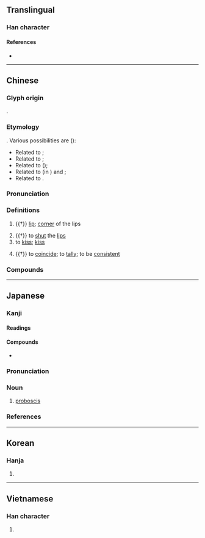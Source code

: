 {{character info/new}}
==Translingual==

===Han character===
{{Han char|rn=30|rad=口|as=04|sn=7|four=67020|canj=RPHH|ids=⿰口勿}}

====References====
* {{Han ref|kx=0179.150|dkj=03375|dj=0397.090|hdz=10593.010|uh=543B|ud=21563|bh=A76B|bd=42859}}

----

==Chinese==
{{zh-forms|alt=𦝮}}

===Glyph origin===
{{Han etym}}
{{Han compound|口|勿|ls=psc|c1=s|c2=p}}.

===Etymology===
{{unk|lang=zh}}. Various possibilities are ({{zh-ref|Schuessler, 2007}}):
* Related to {{och-l|門|door}};
* Related to {{cog|lus|hmûi||lips; upper lip}};
* Related to {{cog|mkh-vie-pro|*c-ɓuːj(ʔ)||lip}} ({{cog|vi|môi}});
* Related to {{cog|my|မုတ်||mouth}} (in {{m|my|မုတ်ဆိတ်||beard}}) and {{m|my|မှုတ်||to blow with mouth}};
* Related to {{cog|km|មាត់||mouth, lip}}.

===Pronunciation===
{{zh-pron
|m=wěn
|c=man5
|h=pfs=vún
|md=ūng
|mn=qz:mńg/bún
|mn_note=Quanzhou: mńg - vernacular; bún - literary
|mn-t=bhug4/mug4
|w=3min,3ven
|w_note=3min - vernacular (e.g. {{zh-l|*吻縫}}); 3ven - literary
|mc=y
|oc=y
|ma=Zh-wen.ogg
|cat=n,v
}}

===Definitions===
{{zh-hanzi}}

# {{†}} {{lb|zh|anatomy}} [[lip]]; [[corner]] of the lips
#: {{zh-x|吻合|to tally [lit. lips close]}}
# {{†}} to [[shut]] the [[lip]]s
# to [[kiss]]; [[kiss]]
#: {{zh-x|《再 吻 我 吧》|"Won't You '''Kiss''' Me Again" [song name]|C-LIT}}
# {{†}} to [[coincide]]; to [[tally]]; to be [[consistent]]

===Compounds===
{{zh-der|口吻|口吻生花|吻合|喉吻|接吻|接吻病|搖吻鼓舌|礪吻磨距|脣吻|親吻|身寄虎吻|鉤吻|長吻魚|飛吻|鴟吻|鴟目虎吻|黃吻|齒吻}}

----

==Japanese==

===Kanji===
{{ja-kanji|grade=n|rs=口04}}

====Readings====
{{ja-readings|goon=[[もん]] (mon)|kanon=[[ぶん]] (bun)|kanyoon=[[ふん]] (fun)|kun=[[くちさき]] (kuchisaki)}}

====Compounds====
* {{ja-r|接吻|せっぷん|gloss=[[kiss]]}}

{{wikipedia|lang=ja}}
{{ja-kanjitab|ふん|yomi=kanyoon}}

===Pronunciation===
{{ja-pron|yomi=kanyoon|ふん|acc=1|acc_ref=DJR}}

===Noun===
{{ja-noun|ふん}}

# {{lb|ja|anatomy|sort=ふん}} [[proboscis]]

===References===
<references/>

----

==Korean==

===Hanja===
{{ko-hanja|hangeul=[[문]]|rv=mun|mr=mun}}

# {{defn|lang=ko|sort=口04}}

----

==Vietnamese==

===Han character===
{{vi-hantu|[[vẫn]], [[vặt]], [[vẩn]]|rs=口04}}

# {{defn|lang=vi|sort=口04}}